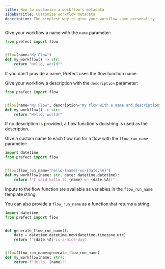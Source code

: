 ```yaml
---
title: How to customize a workflow's metadata
sidebarTitle: Customize workflow metadata
description: The simplest way to give your workflow some personality
---
```


Give your workflow a name with the `name` parameter:

```python
from prefect import flow


@flow(name="My Flow")
def my_workflow() -> str:
    return "Hello, world!"
```

If you don't provide a name, Prefect uses the flow function name.

Give your workflow a description with the `description` parameter:

```python
from prefect import flow


@flow(name="My Flow", description="My flow with a name and description")
def my_workflow() -> str:
    return "Hello, world!"
```

If no description is provided, a flow function's docstring is used as the description.

Give a custom name to each flow run for a flow with the `flow_run_name` parameter:

```python
import datetime
from prefect import flow


@flow(flow_run_name="hello-{name}-on-{date:%A}")
def my_workflow(name: str, date: datetime.datetime):
    return f"I said hello to {name} on {date:%A}!"
```

Inputs to the flow function are available as variables in the `flow_run_name` template string.

You can also provide a `flow_run_name` as a function that returns a string:

```python
import datetime
from prefect import flow


def generate_flow_run_name():
    date = datetime.datetime.now(datetime.timezone.utc)
    return f"{date:%A}-is-a-nice-day"


@flow(flow_run_name=generate_flow_run_name)
def my_workflow(name: str):
    return f"Hello, {name}!"
```


